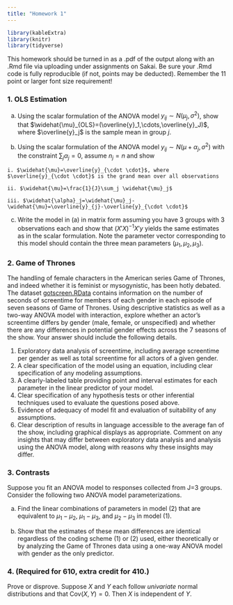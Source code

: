 ```yaml
---
title: "Homework 1"
---
```


```r
library(kableExtra)
library(knitr)
library(tidyverse)
```

This homework should be turned in as a .pdf of the output along with an .Rmd file via uploading under assignments on Sakai. Be sure your .Rmd code is fully reproducible (if not, points may be deducted). Remember the 11 point or larger font size requirement!

### 1. OLS Estimation

  a. Using the scalar formulation of the ANOVA model $y_{ij} \sim N\left(\mu_j,\sigma^2 \right)$, show that $\widehat{\mu}_{OLS}=(\overline{y}_1,\cdots,\overline{y}_J)$, where $\overline{y}_j$ is the sample mean in group $j$.
  
  b. Using the scalar formulation of the ANOVA model $y_{ij} \sim N\left(\mu+\alpha_j,\sigma^2 \right)$ with the constraint $\sum_j \alpha_j=0$, assume $n_j=n$ and show
    
    i. $\widehat{\mu}=\overline{y}_{\cdot \cdot}$, where $\overline{y}_{\cdot \cdot}$ is the grand mean over all observations
    
    ii. $\widehat{\mu}=\frac{1}{J}\sum_j \widehat{\mu}_j$ 
    
    iii. $\widehat{\alpha}_j=\widehat{\mu}_j-\widehat{\mu}=\overline{y}_{j}-\overline{y}_{\cdot \cdot}$
    
  
  c. Write the model in (a) in matrix form assuming you have 3 groups with 3 observations each and show that $(X'X)^{-1}X'y$ yields the same estimates as in the scalar formulation. Note the parameter vector corresponding to this model should contain the three mean parameters $(\mu_1, \mu_2, \mu_3)$.
  
### 2. Game of Thrones

The handling of female characters in the American series Game of Thrones, and indeed whether it is feminist or mysogynistic, has been hotly debated. The dataset [gotscreen.RData](gotscreen.RData) contains information on the number of seconds of screentime for members of each gender in each episode of seven seasons of Game of Thrones. Using descriptive statistics as well as a two-way ANOVA model with interaction, explore whether an actor's screentime differs by gender (male, female, or unspecified) and whether there are any differences in potential gender effects across the 7 seasons of the show. Your answer should include the following details.

  1. Exploratory data analysis of screentime, including average screentime per gender as well as total screentime for all actors of a given gender. 
  2. A clear specification of the model using an equation, including clear specification of any modeling assumptions.
  3. A clearly-labeled table providing point and interval estimates for each parameter in the linear predictor of your model.
  4. Clear specification of any hypothesis tests or other inferential techniques used to evaluate the questions posed above.
  5. Evidence of adequacy of model fit and evaluation of suitability of any assumptions.
  6. Clear description of results in language accessible to the average fan of the show, including graphical displays as appropriate. Comment on any insights that may differ between exploratory data analysis and analysis using the ANOVA model, along with reasons why these insights may differ.
  
### 3. Contrasts

Suppose you fit an ANOVA model to responses collected from J=3 groups. Consider the following two ANOVA model parameterizations.

\begin{eqnarray}
y_{ij}&=&\mu_j + \varepsilon_{ij} ~~~~~~~~~~~~~~~~~~~~~~~~~~~~~~~~~~~~~~~~~~~~~ (1) \\
y_{ij}&=& \mu + \alpha_1I(j=1)+\alpha_2I(j=2)+\varepsilon_{ij} ~~~~ (2)
\end{eqnarray}

  a. Find the linear combinations of parameters in model (2) that are equivalent to $\mu_1-\mu_2$, $\mu_1-\mu_3$, and $\mu_2-\mu_3$ in model (1).
  
  b. Show that the estimates of these mean differences are identical regardless of the coding scheme (1) or (2) used, either theoretically or by analyzing the Game of Thrones data using a one-way ANOVA model with gender as the only predictor.
  
  
### 4. (Required for 610, extra credit for 410.) 
Prove or disprove. Suppose $X$ and $Y$ each follow *univariate* normal distributions and that $\text{Cov}(X,Y)=0$. Then $X$ is independent of $Y$.

